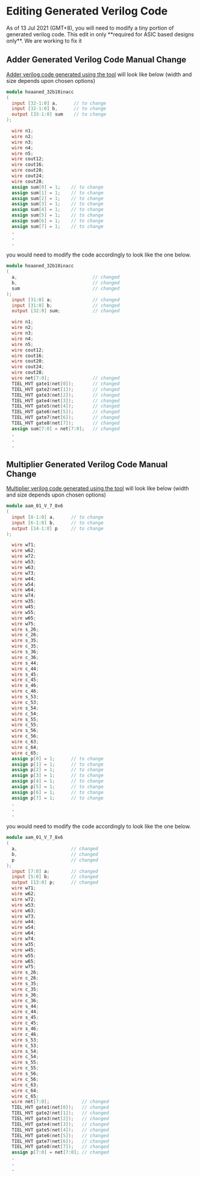 
# Editing Generated Verilog Code

<Callout emoji="⚠️">
  As of 13 Jul 2021 (GMT+8), you will need to modify a tiny portion of generated
  verilog code. This edit in only **required for ASIC based designs only**. We
  are working to fix it
</Callout>

## Adder Generated Verilog Code Manual Change

[Adder verilog code generated using the tool](/gui-tool/verilog-code-generator#adder-verilog-code-generator) will look like below (width and size depends upon chosen options)

```verilog
module hoaaned_32b10inacc
(
  input [32-1:0] a,      // to change
  input [32-1:0] b,      // to change
  output [33-1:0] sum    // to change
);

  wire n1;
  wire n2;
  wire n3;
  wire n4;
  wire n5;
  wire cout12;
  wire cout16;
  wire cout20;
  wire cout24;
  wire cout28;
  assign sum[0] = 1;    // to change
  assign sum[1] = 1;    // to change
  assign sum[2] = 1;    // to change
  assign sum[3] = 1;    // to change
  assign sum[4] = 1;    // to change
  assign sum[5] = 1;    // to change
  assign sum[6] = 1;    // to change
  assign sum[7] = 1;    // to change
  .
  .
  .
```

you would need to modify the code accordingly to look like the one below.

```verilog
module hoaaned_32b10inacc
(
  a,                            // changed
  b,                            // changed
  sum                           // changed
);
  input [31:0] a;               // changed
  input [31:0] b;               // changed
  output [32:0] sum;            // changed

  wire n1;
  wire n2;
  wire n3;
  wire n4;
  wire n5;
  wire cout12;
  wire cout16;
  wire cout20;
  wire cout24;
  wire cout28;
  wire net[7:0];                // changed
  TIEL_HVT gate1(net[0]);       // changed
  TIEL_HVT gate2(net[1]);       // changed
  TIEL_HVT gate3(net[2]);       // changed
  TIEL_HVT gate4(net[3]);       // changed
  TIEL_HVT gate5(net[4]);       // changed
  TIEL_HVT gate6(net[5]);       // changed
  TIEL_HVT gate7(net[6]);       // changed
  TIEL_HVT gate8(net[7]);       // changed
  assign sum[7:0] = net[7:0];   // changed
  .
  .
  .
```

## Multiplier Generated Verilog Code Manual Change

[Multiplier verilog code generated using the tool](/gui-tool/verilog-code-generator#multiplier-verilog-code-generator-asic-verilog-multiplier) will look like below (width and size depends upon chosen options)

```verilog
module aam_01_V_7_8x6
(
  input [8-1:0] a,      // to change
  input [6-1:0] b,      // to change
  output [14-1:0] p     // to change
);

  wire w71;
  wire w62;
  wire w72;
  wire w53;
  wire w63;
  wire w73;
  wire w44;
  wire w54;
  wire w64;
  wire w74;
  wire w35;
  wire w45;
  wire w55;
  wire w65;
  wire w75;
  wire s_26;
  wire c_26;
  wire s_35;
  wire c_35;
  wire s_36;
  wire c_36;
  wire s_44;
  wire c_44;
  wire s_45;
  wire c_45;
  wire s_46;
  wire c_46;
  wire s_53;
  wire c_53;
  wire s_54;
  wire c_54;
  wire s_55;
  wire c_55;
  wire s_56;
  wire c_56;
  wire c_63;
  wire c_64;
  wire c_65;
  assign p[0] = 1;      // to change
  assign p[1] = 1;      // to change
  assign p[2] = 1;      // to change
  assign p[3] = 1;      // to change
  assign p[4] = 1;      // to change
  assign p[5] = 1;      // to change
  assign p[6] = 1;      // to change
  assign p[7] = 1;      // to change
  .
  .
  .
```

you would need to modify the code accordingly to look like the one below.

```verilog
module aam_01_V_7_8x6
(
  a,                    // changed
  b,                    // changed
  p                     // changed
);
  input [7:0] a;        // changed
  input [5:0] b;        // changed
  output [13:0] p;      // changed
  wire w71;
  wire w62;
  wire w72;
  wire w53;
  wire w63;
  wire w73;
  wire w44;
  wire w54;
  wire w64;
  wire w74;
  wire w35;
  wire w45;
  wire w55;
  wire w65;
  wire w75;
  wire s_26;
  wire c_26;
  wire s_35;
  wire c_35;
  wire s_36;
  wire c_36;
  wire s_44;
  wire c_44;
  wire s_45;
  wire c_45;
  wire s_46;
  wire c_46;
  wire s_53;
  wire c_53;
  wire s_54;
  wire c_54;
  wire s_55;
  wire c_55;
  wire s_56;
  wire c_56;
  wire c_63;
  wire c_64;
  wire c_65;
  wire net[7:0];            // changed
  TIEL_HVT gate1(net[0]);   // changed
  TIEL_HVT gate2(net[1]);   // changed
  TIEL_HVT gate3(net[2]);   // changed
  TIEL_HVT gate4(net[3]);   // changed
  TIEL_HVT gate5(net[4]);   // changed
  TIEL_HVT gate6(net[5]);   // changed
  TIEL_HVT gate7(net[6]);   // changed
  TIEL_HVT gate8(net[7]);   // changed
  assign p[7:0] = net[7:0]; // changed
  .
  .
  .
```
